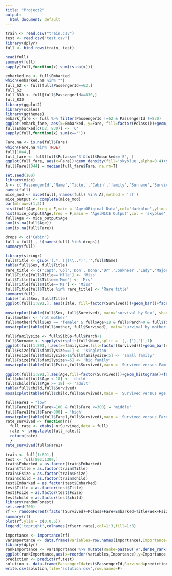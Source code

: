 ```yaml
---
title: "Project2"
output:
  html_document: default
---
```


```r
train <- read.csv("train.csv") 
test <- read.csv("test.csv") 
library(dplyr) 
full <- bind_rows(train, test)
```

```r
head(full)
summary(full)
sapply(full,function(x) sum(is.na(x)))
```

```r
embarked.na <- full$Embarked 
which(embarked.na %in% "")
full_62 <- full[full$PassengerId==62,] 
full_62
full_830 <- full[full$PassengerId==830,] 
full_830
library(ggplot2) 
library(scales) 
library(ggthemes) 
embark_fare <- full %>% filter(PassengerId !=62 & PassengerId !=830)
ggplot(embark_fare, aes(x=Embarked, y=Fare, fill=factor(Pclass)))+geom_boxplot()+geom_hline(aes(yintercept=80), colour='green', linetype='dashed',lwd=2)+scale_y_continuous(labels=dollar_format())+ggtitle('Embarked versus Pclass and Fare')
full$Embarked[c(62, 830)] <- 'C' 
sapply(full,function(x) sum(x==''))
```

```r
Fare.na <- is.na(full$Fare) 
which(Fare.na %in% TRUE)
full[1044,]
full_fare <- full[full$Pclass=='3'&full$Embarked=='S', ]
ggplot(full_fare, aes(x=Fare))+geom_density(fill='skyblue',alpha=0.4)+geom_vline(aes(xintercept=median(Fare,na.rm=T)), colour='red', linetype='dashed',lwd=1)+scale_y_continuous(labels=dollar_format())+ggtitle('the density of Fare')
full$Fare[1044] = median(full_fare$Fare, na.rm=T)
```

```r
set.seed(100) 
library(mice) 
A <- c('PassengerId','Name','Ticket','Cabin','family','Surname','Survived')
names(full)
mice_mod <- mice(full[,!names(full) %in% A],method = 'rf')
mice_output <- complete(mice_mod)
par(mfrow=c(1,2)) 
hist(full$Age,freq = F,main = 'Age:ORiginal Data',col='darkblue',ylim = c(0,0.04)) 
hist(mice_output$Age,freq = F,main = 'Age:MICE Output',col = 'skyblue',ylim = c(0,0.04))
full$Age <- mice_output$Age
sum(is.na(full$Age))
sum(is.na(full$Fare))
```

```r
drops <- c("Cabin") 
full = full[ , !(names(full) %in% drops)]
summary(full)
```

```r
library(stringr) 
full$Title <- gsub('(.*, )|(\\..*)','',full$Name) 
table(full$Sex, full$Title)
rare_title <- c('Capt','Col','Don','Dona','Dr','Jonkheer','Lady','Major','Rev','Sir','the Countess') 
full$Title[full$Title=='Mlle'] <- 'Miss' 
full$Title[full$Title=='Mme'] <- 'Mrs' 
full$Title[full$Title=='Ms'] <- 'Miss' 
full$Title[full$Title %in% rare_title] <- 'Rare title' 
summary(full)
table(full$Sex, full$Title)
ggplot(full[1:891,], aes(Title, fill=factor(Survived)))+geom_bar()+facet_grid(.~Sex)+ggtitle('Survival versus Title and Sex')
```

```r
mosaicplot(table(full$Sex, full$Survived), main='survival by Sex', shade=T)
full$mother <- 'not mother' 
full$mother[full$Sex == 'female' & full$Age>18 & full$Parch>0 & full$Title !='Miss'] <- 'mother' 
mosaicplot(table(full$mother, full$Survived), main='survival by mother', color=c('skyblue','pink'))
```

```r
full$familysize <- full$SibSp+full$Parch+1 
full$Surname <- sapply(strsplit(full$Name,split = '[,.]'),'[',1) 
ggplot(full[1:891,],aes(x=familysize,fill=factor(Survived)))+geom_bar(stat = 'count',position='dodge')+scale_x_continuous(breaks = c(1:11))+labs(x='Family size')+ggtitle("Survived versus FamilySize")
full$Fsize[full$familysize==1] <- 'singleton' 
full$Fsize[full$familysize>1&full$familysize<5] <- 'small family' 
full$Fsize[full$familysize>=5] <- 'big family' 
mosaicplot(table(full$Fsize,full$Survived),main = 'Survived versus FamilySizeCategories',shade = T)
```

```r
ggplot(full[1:891,],aes(Age,fill=factor(Survived)))+geom_histogram()+facet_grid(.~Sex)+ggtitle('Survived versus Age and Sex')
full$child[full$Age < 18] <- 'child' 
full$child[full$Age >= 18] <- 'adult' 
table(full$child,full$Survived)
mosaicplot(table(full$child,full$Survived),main = 'Survived versus Age',shade = T)
```

```r
full$Fare1 = "low" 
full$Fare1[full$Fare>=100 & full$Fare <=300] = 'middle' 
full$Fare1[full$Fare>300] = 'high' 
mosaicplot(table(full$Fare1,full$Survived),main = 'Survived versus Fare',shade = T)
rate_survived <- function(n){ 
  full_rate <- xtabs(~n+Survived,data = full) 
  rate <- prop.table(full_rate,1) 
  return(rate) 
  } 
rate_survived(full$Fare1)
```

```r
train <- full[1:891,] 
test <- full[892:1309,]
train$Embarked = as.factor(train$Embarked) 
train$Title = as.factor(train$Title) 
train$Fsize = as.factor(train$Fsize) 
train$child = as.factor(train$child) 
test$Embarked = as.factor(test$Embarked) 
test$Title = as.factor(test$Title) 
test$Fsize = as.factor(test$Fsize) 
test$child = as.factor(test$child)
library(randomForest) 
set.seed(700) 
rf <- randomForest(factor(Survived)~Pclass+Fare+Embarked+Title+Sex+Fsize+child,data = train) 
summary(rf)
plot(rf,ylim = c(0,0.5))
legend('topright',colnames(rf$err.rate),col=1:3,fill=1:3)
```

```r
importance <- importance(rf) 
varImportance <- data.frame(variables=row.names(importance),Importance=round(importance[,'MeanDecreaseGini'],2))
library(dplyr) 
rankImportance <- varImportance %>% mutate(Ranke=paste0('#',dense_rank(desc(Importance))))
ggplot(rankImportance,aes(x=reorder(variables,Importance),y=Importance,fill=Importance))+ geom_bar(stat='identity')+ geom_text(aes(x=variables,y=0.5,label=Ranke),hjust=0,vjust=0.55,size=4,colour='white')+ labs(x='Variables')+ coord_flip()+theme_few()+ggtitle('The Importance of Variables')
prediction <- predict(rf,test) 
solution <- data.frame(PassengerId=test$PassengerId,Survived=prediction)
write.csv(solution,file='solution.csv',row.names=F)
```